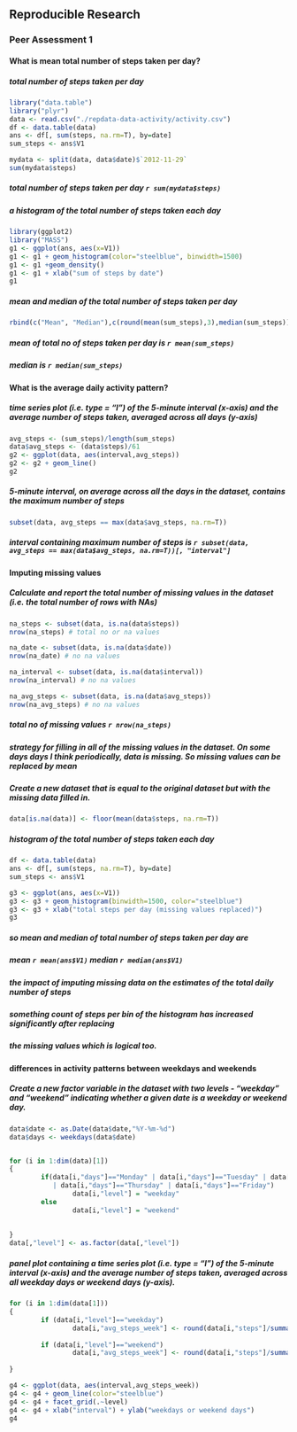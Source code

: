 ## Reproducible Research  
### Peer Assessment 1  

#### What is mean total number of steps taken per day?
#####  total number of steps taken per day

```r
library("data.table")
library("plyr")
data <- read.csv("./repdata-data-activity/activity.csv")
df <- data.table(data)
ans <- df[, sum(steps, na.rm=T), by=date]
sum_steps <- ans$V1

mydata <- split(data, data$date)$`2012-11-29`
sum(mydata$steps)

```
##### total number of steps taken per day `r sum(mydata$steps)`  

#####  a histogram of the total number of steps taken each day
```r
library(ggplot2)
library("MASS")
g1 <- ggplot(ans, aes(x=V1))
g1 <- g1 + geom_histogram(color="steelblue", binwidth=1500)
g1 <- g1 +geom_density()
g1 <- g1 + xlab("sum of steps by date")
g1

```

##### mean and median of the total number of steps taken per day
```r
rbind(c("Mean", "Median"),c(round(mean(sum_steps),3),median(sum_steps)))
```
##### mean of total no of steps taken per day is `r mean(sum_steps)`
##### median is `r median(sum_steps)`  

#### What is the average daily activity pattern?
#####  time series plot (i.e. type = "l") of the 5-minute interval (x-axis) and the average number of steps taken, averaged across all days (y-axis)

```r
avg_steps <- (sum_steps)/length(sum_steps)
data$avg_steps <- (data$steps)/61
g2 <- ggplot(data, aes(interval,avg_steps))
g2 <- g2 + geom_line() 
g2
```

#####  5-minute interval, on average across all the days in the dataset, contains the maximum number of steps

```r
subset(data, avg_steps == max(data$avg_steps, na.rm=T))
```
##### interval containing maximum number of steps is `r subset(data, avg_steps == max(data$avg_steps, na.rm=T))[, "interval"]`

#### Imputing missing values
##### Calculate and report the total number of missing values in the dataset (i.e. the total number of rows with NAs)
```r
na_steps <- subset(data, is.na(data$steps))
nrow(na_steps) # total no or na values

na_date <- subset(data, is.na(data$date))
nrow(na_date) # no na values

na_interval <- subset(data, is.na(data$interval))
nrow(na_interval) # no na values

na_avg_steps <- subset(data, is.na(data$avg_steps))
nrow(na_avg_steps) # no na values

```
##### total no of missing values `r nrow(na_steps)`

#####  strategy for filling in all of the missing values in the dataset. On some days days I think periodically, data is missing. So missing values can be replaced by mean

##### Create a new dataset that is equal to the original dataset but with the missing data filled in.
```r
data[is.na(data)] <- floor(mean(data$steps, na.rm=T))

```
#####  histogram of the total number of steps taken each day
```r

df <- data.table(data)
ans <- df[, sum(steps, na.rm=T), by=date]
sum_steps <- ans$V1

g3 <- ggplot(ans, aes(x=V1))
g3 <- g3 + geom_histogram(binwidth=1500, color="steelblue")
g3 <- g3 + xlab("total steps per day (missing values replaced)")
g3

```

##### so mean and median of total number of steps taken per day are
##### mean `r mean(ans$V1)` median `r median(ans$V1) `
 
##### the impact of imputing missing data on the estimates of the total daily number of steps  
##### something count of steps per bin of the histogram has increased significantly after replacing  
##### the missing values which is logical too. 

#### differences in activity patterns between weekdays and weekends  
##### Create a new factor variable in the dataset with two levels - "weekday" and "weekend" indicating whether a given date is a weekday or weekend day.  

```r
data$date <- as.Date(data$date,"%Y-%m-%d")
data$days <- weekdays(data$date)


for (i in 1:dim(data)[1])
{
        if(data[i,"days"]=="Monday" | data[i,"days"]=="Tuesday" | data[i,"days"]=="Wednesday"
           | data[i,"days"]=="Thursday" | data[i,"days"]=="Friday")
                data[i,"level"] = "weekday"
        else
                data[i,"level"] = "weekend"
        
        
}
data[,"level"] <- as.factor(data[,"level"])

```

#####  panel plot containing a time series plot (i.e. type = "l") of the 5-minute interval (x-axis) and the average number of steps taken, averaged across all weekday days or weekend days (y-axis).

```r

for (i in 1:dim(data[1]))
{
        if (data[i,"level"]=="weekday")
                data[i,"avg_steps_week"] <- round(data[i,"steps"]/summary(data$level)[1],5)
        
        if (data[i,"level"]=="weekend")
                data[i,"avg_steps_week"] <- round(data[i,"steps"]/summary(data$level)[2],5)
        
}

g4 <- ggplot(data, aes(interval,avg_steps_week))
g4 <- g4 + geom_line(color="steelblue") 
g4 <- g4 + facet_grid(.~level)
g4 <- g4 + xlab("interval") + ylab("weekdays or weekend days")
g4

```


